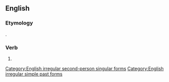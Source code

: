 ==English==

===Etymology===
{{suffix|en|wist|est}}.

===Verb===
{{head|en|verb form|cat2=verb simple past forms|cat3=second-person singular forms}}

# {{en-archaic second-person singular past of|wit}}

[[Category:English irregular second-person singular forms]]
[[Category:English irregular simple past forms]]